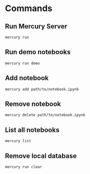 # Commands

## Run Mercury Server 

```
mercury run
```

## Run demo notebooks 

```
mercury run demo
```

## Add notebook 

```
mercury add path/to/notebook.ipynb
```

## Remove notebook

```
mercury delete path/to/notebook.ipynb
```

## List all notebooks 

```
mercury list
```

## Remove local database 

```
mercury run clear 
```